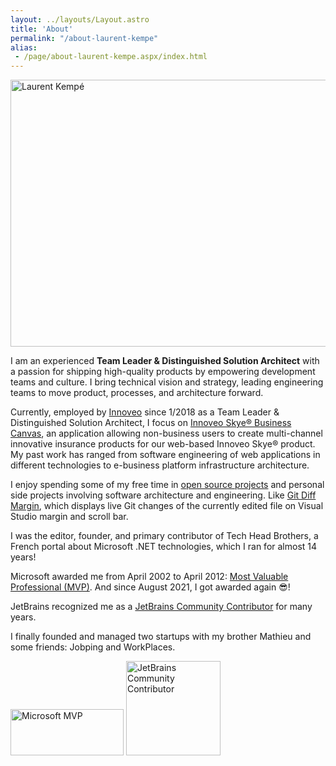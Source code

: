 ```yaml
---
layout: ../layouts/Layout.astro
title: 'About'
permalink: "/about-laurent-kempe"
alias:
 - /page/about-laurent-kempe.aspx/index.html
---
```

<article class="prose prose-lg max-w-none dark:prose-invert
                prose-h1:font-bold prose-h1:text-xl
                prose-a:text-blue-600 prose-a:no-underline
                prose-p:text-justify prose-img:rounded-xl">

  <Image src="https://live.staticflickr.com/1971/31306281378_02b055ccfe_z.jpg" 
      alt="Laurent Kempé"
      width="640"
      height="427"
      class="container mx-auto px-4 py-4 flex flex-col sm:flex-row max-w-[640px]" />

  I am an experienced **Team Leader & Distinguished Solution Architect** with a passion for shipping high-quality products by empowering development teams and culture. I bring technical vision and strategy, leading engineering teams to move product, processes, and architecture forward.

  Currently, employed by [Innoveo](https://www.innoveo.com/ "innoveo") since 1/2018 as a Team Leader & Distinguished Solution Architect, I focus on [Innoveo Skye® Business Canvas](https://www.youtube.com/watch?v=5ZmjSN1WAps&t=5s), an application allowing non-business users to create multi-channel innovative insurance products for our web-based Innoveo Skye® product. My past work has ranged from software engineering of web applications in different technologies to e-business platform infrastructure architecture.

  I enjoy spending some of my free time in [open source projects](https://github.com/laurentkempe/) and personal side projects involving software architecture and engineering.
  Like [Git Diff Margin](https://github.com/laurentkempe/GitDiffMargin), which displays live Git changes of the currently edited file on Visual Studio margin and scroll bar.

  I was the editor, founder, and primary contributor of Tech Head Brothers, a French portal about Microsoft .NET technologies, which I ran for almost 14 years!  

  Microsoft awarded me from April 2002 to April 2012: [Most Valuable Professional (MVP)](https://mvp.microsoft.com/en-us/PublicProfile/7749?fullName=Laurent%20%20Kemp%C3%A9).
  And since August 2021, I got awarded again 😎!

  JetBrains recognized me as a [JetBrains Community Contributor](https://www.jetbrains.com/lp/jetbrains-community-contributor/) for many years.

  I finally founded and managed two startups with my brother Mathieu and some friends: Jobping and WorkPlaces.

  <div class="flex flex-col sm:flex-row items-center justify-center gap-4 sm:gap-28 mt-8">
    <Image src="/images/awards/Microsoft MVP.png" 
        alt="Microsoft MVP"
        width="181"
        height="74"
    />
    <Image src="/images/awards/JetBrains Community Contributor.png" 
        alt="JetBrains Community Contributor"
        width="151"
        height="151"
    />
  </div>

</article>
